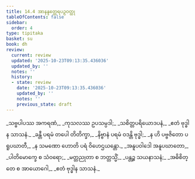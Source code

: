 ```yaml
---
title: 14.4 အာနန္ဒတ္ထေရပဉှဝတ္ထု
tableOfContents: false
sidebar:
  order: 4
type: tipitaka
basket: su
book: dh
review:
  current: review
  updated: '2025-10-23T09:13:35.436036'
  updated_by: ''
  notes: ''
  history:
  - state: review
    date: '2025-10-23T09:13:35.436036'
    updated_by: ''
    notes: ''
    previous_state: draft
---
```



<ReviewStatus review={frontmatter.review} showDetails={true} />

<HypothesisAnnotation frontmatter={frontmatter} />

<DynamicBreadcrumb />

<Division number="183" book="dh" e="ch" v="18" p="41">

<Paragraph number="197" type="verses" book="dh">
_သဗ္ဗပါပဿ အကရဏံ,_  
_ကုသလဿ ဥပသမ္ပဒါ;_  
_သစိတ္တပရိယောဒပနံ,_  
_ဧတံ ဗုဒ္ဓါန သာသနံ._  

</Paragraph>

</Division>
<Division number="184" book="dh" e="ch" v="18" p="41">

<Paragraph number="198" type="verses" book="dh">
_ခန္တီ ပရမံ တပေါ တိတိက္ခာ,_  
_နိဗ္ဗာနံ ပရမံ ဝဒန္တိ ဗုဒ္ဓါ;_  
_န ဟိ ပဗ္ဗဇိတော ပရူပဃာတီ,_  
_န သမဏော ဟောတိ ပရံ ဝိဟေဌယန္တော._  

</Paragraph>

</Division>
<Division number="185" book="dh" e="ch" v="18" p="41">

<Paragraph number="199" type="verses" book="dh">
_အနူပဝါဒေါ အနူပဃာတော,_  
_ပါတိမောက္ခေ စ သံဝရော;_  
_မတ္တညုတာ စ ဘတ္တသ္မိံ,_  
_ပန္တဉ္စ သယနာသနံ;_  
_အဓိစိတ္တေ စ အာယောဂေါ,_  
_ဧတံ ဗုဒ္ဓါန သာသနံ._
</Paragraph>
</Division>